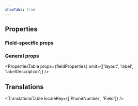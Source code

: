 ```yaml
---
showTabs: true
---
```



## Properties

### Field-specific props

<PropertiesTable props={phoneNumberSpecificProperties} />

### General props

<PropertiesTable
  props={fieldProperties}
  omit={['layout', 'label', 'labelDescription']}
/>

## Translations

<TranslationsTable localeKey={['PhoneNumber', 'Field']} />
